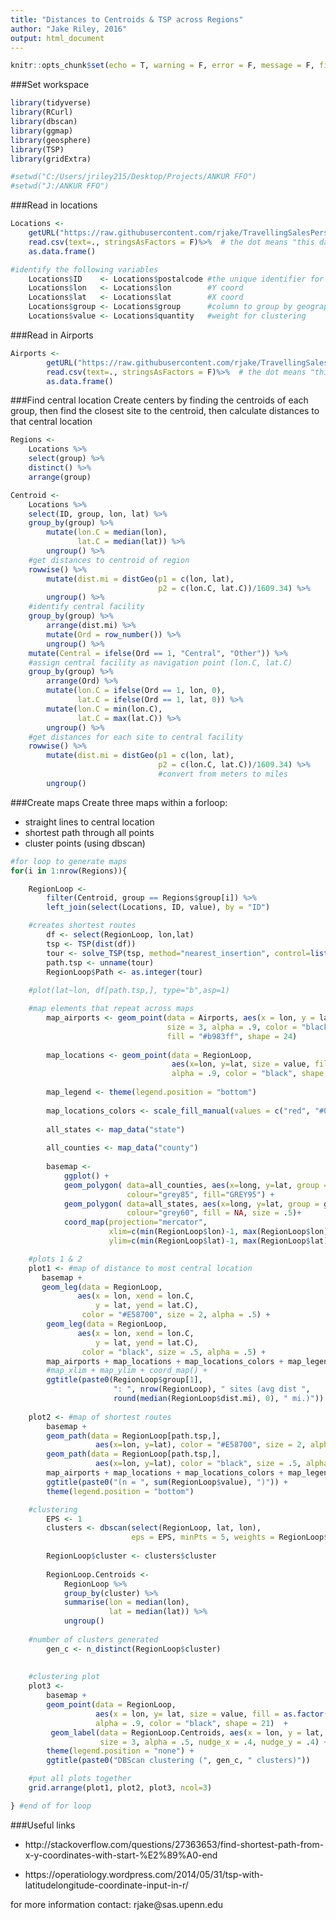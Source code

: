 ```yaml
---
title: "Distances to Centroids & TSP across Regions"
author: "Jake Riley, 2016"
output: html_document
---
```


```r
knitr::opts_chunk$set(echo = T, warning = F, error = F, message = F, fig.width = 12)
```

###Set workspace
```r
library(tidyverse)
library(RCurl)
library(dbscan)
library(ggmap)
library(geosphere)
library(TSP)
library(gridExtra)

#setwd("C:/Users/jriley215/Desktop/Projects/ANKUR FFO")
#setwd("J:/ANKUR FFO")
```

###Read in locations
```r
Locations <- 
    getURL("https://raw.githubusercontent.com/rjake/TravellingSalesPerson/master/superstore.csv")%>%
    read.csv(text=., stringsAsFactors = F)%>%  # the dot means "this data" in the pipe
    as.data.frame()     

#identify the following variables
    Locations$ID    <- Locations$postalcode #the unique identifier for each site
    Locations$lon   <- Locations$lon        #Y coord
    Locations$lat   <- Locations$lat        #X coord
    Locations$group <- Locations$group      #column to group by geographically
    Locations$value <- Locations$quantity   #weight for clustering

```

###Read in Airports
```r
Airports <- 
        getURL("https://raw.githubusercontent.com/rjake/TravellingSalesPerson/master/airports.csv")%>%
        read.csv(text=., stringsAsFactors = F)%>%  # the dot means "this data" in the pipe
        as.data.frame()        
```

###Find central location
Create centers by finding the centroids of each group, then find the closest site to the centroid, then calculate distances to that central location
```r
Regions <- 
    Locations %>%
    select(group) %>%
    distinct() %>% 
    arrange(group)

Centroid <- 
    Locations %>%
    select(ID, group, lon, lat) %>% 
    group_by(group) %>% 
        mutate(lon.C = median(lon),
               lat.C = median(lat)) %>% 
        ungroup() %>% 
    #get distances to centroid of region
    rowwise() %>% 
        mutate(dist.mi = distGeo(p1 = c(lon, lat), 
                                 p2 = c(lon.C, lat.C))/1609.34) %>%
        ungroup() %>% 
    #identify central facility
    group_by(group) %>% 
        arrange(dist.mi) %>% 
        mutate(Ord = row_number()) %>% 
        ungroup() %>%
    mutate(Central = ifelse(Ord == 1, "Central", "Other")) %>% 
    #assign central facility as navigation point (lon.C, lat.C)
    group_by(group) %>% 
        arrange(Ord) %>% 
        mutate(lon.C = ifelse(Ord == 1, lon, 0),
               lat.C = ifelse(Ord == 1, lat, 0)) %>%
        mutate(lon.C = min(lon.C),
               lat.C = max(lat.C)) %>% 
        ungroup() %>% 
    #get distances for each site to central facility
    rowwise() %>% 
        mutate(dist.mi = distGeo(p1 = c(lon, lat), 
                                 p2 = c(lon.C, lat.C))/1609.34) %>% 
                                 #convert from meters to miles
        ungroup()

```


###Create maps
Create three maps within a forloop: 

* straight lines to central location
* shortest path through all points
* cluster points (using dbscan)

```r
#for loop to generate maps
for(i in 1:nrow(Regions)){

    RegionLoop <- 
        filter(Centroid, group == Regions$group[i]) %>%
        left_join(select(Locations, ID, value), by = "ID")

    #creates shortest routes
        df <- select(RegionLoop, lon,lat)
        tsp <- TSP(dist(df))
        tour <- solve_TSP(tsp, method="nearest_insertion", control=list(rep=10))
        path.tsp <- unname(tour)
        RegionLoop$Path <- as.integer(tour)
    
    #plot(lat~lon, df[path.tsp,], type="b",asp=1)

    #map elements that repeat across maps    
        map_airports <- geom_point(data = Airports, aes(x = lon, y = lat), 
                                   size = 3, alpha = .9, color = "black", 
                                   fill = "#b983ff", shape = 24)
        
        map_locations <- geom_point(data = RegionLoop, 
                                    aes(x=lon, y=lat, size = value, fill = Central), 
                                    alpha = .9, color = "black", shape = 21)
        
        map_legend <- theme(legend.position = "bottom")
        
        map_locations_colors <- scale_fill_manual(values = c("red", "#00C0AF"))#B983FF
        
        all_states <- map_data("state")
        
        all_counties <- map_data("county")
    
        basemap <- 
            ggplot() +
            geom_polygon( data=all_counties, aes(x=long, y=lat, group = group),
                          colour="grey85", fill="GREY95") +
            geom_polygon( data=all_states, aes(x=long, y=lat, group = group),
                          colour="grey60", fill = NA, size = .5)+
            coord_map(projection="mercator", 
                      xlim=c(min(RegionLoop$lon)-1, max(RegionLoop$lon)+1),
                      ylim=c(min(RegionLoop$lat)-1, max(RegionLoop$lat)+1)) 

    #plots 1 & 2
    plot1 <- #map of distance to most central location
       basemap +
       geom_leg(data = RegionLoop,
               aes(x = lon, xend = lon.C,
                   y = lat, yend = lat.C),
                color = "#E58700", size = 2, alpha = .5) +
        geom_leg(data = RegionLoop,
               aes(x = lon, xend = lon.C,
                   y = lat, yend = lat.C),
                color = "black", size = .5, alpha = .5) + 
        map_airports + map_locations + map_locations_colors + map_legend +
        #map_xlim + map_ylim + coord_map() +
        ggtitle(paste0(RegionLoop$group[1], 
                       ": ", nrow(RegionLoop), " sites (avg dist ",
                       round(median(RegionLoop$dist.mi), 0), " mi.)")) 
        
    plot2 <- #map of shortest routes
        basemap +
        geom_path(data = RegionLoop[path.tsp,], 
                   aes(x=lon, y=lat), color = "#E58700", size = 2, alpha = .5) +
        geom_path(data = RegionLoop[path.tsp,], 
                   aes(x=lon, y=lat), color = "black", size = .5, alpha = .5) +  
        map_airports + map_locations + map_locations_colors + map_legend +
        ggtitle(paste0("(n = ", sum(RegionLoop$value), ")")) +
        theme(legend.position = "bottom")

    #clustering    
        EPS <- 1
        clusters <- dbscan(select(RegionLoop, lat, lon), 
                           eps = EPS, minPts = 5, weights = RegionLoop$value)
        
        RegionLoop$cluster <- clusters$cluster
        
        RegionLoop.Centroids <- 
            RegionLoop %>%
            group_by(cluster) %>% 
            summarise(lon = median(lon),
                      lat = median(lat)) %>% 
            ungroup()
    
    #number of clusters generated
        gen_c <- n_distinct(RegionLoop$cluster)
        
    
    #clustering plot
    plot3 <- 
        basemap +
        geom_point(data = RegionLoop, 
                   aes(x = lon, y= lat, size = value, fill = as.factor(cluster)), 
                   alpha = .9, color = "black", shape = 21)  +
         geom_label(data = RegionLoop.Centroids, aes(x = lon, y = lat, label = cluster), 
                    size = 3, alpha = .5, nudge_x = .4, nudge_y = .4) + 
        theme(legend.position = "none") +
        ggtitle(paste0("DBScan clustering (", gen_c, " clusters)"))

    #put all plots together
    grid.arrange(plot1, plot2, plot3, ncol=3)

} #end of for loop
```

###Useful links

* http://stackoverflow.com/questions/27363653/find-shortest-path-from-x-y-coordinates-with-start-%E2%89%A0-end

* https://operatiology.wordpress.com/2014/05/31/tsp-with-latitudelongitude-coordinate-input-in-r/

for more information contact: rjake@sas.upenn.edu

